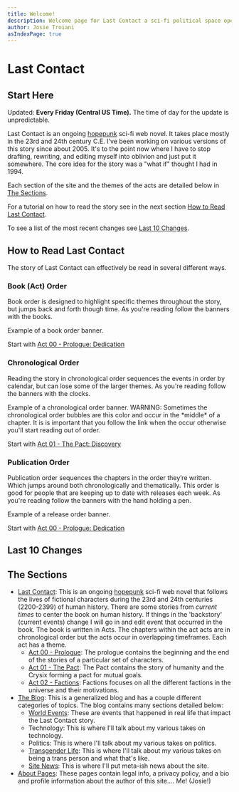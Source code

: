 ```yaml
---
title: Welcome!
description: Welcome page for Last Contact a sci-fi political space opera. This page includes a list of all the most recent updates and has a description of everything.
author: Josie Troiani
asIndexPage: true
---
```


# Last Contact

## Start Here

Updated: **Every Friday (Central US Time).** The time of day for the update is unpredictable.

Last Contact is an ongoing [hopepunk](https://en.wikipedia.org/wiki/Hopepunk) sci-fi web novel. It takes place mostly in the 23rd and 24th century C.E. I've been working on various versions of this story since about 2005. It's to the point now where I have to stop drafting, rewriting, and editing myself into oblivion and just put it somewhere. The core idea for the story was a "what if" thought I had in 1994.

Each section of the site and the themes of the acts are detailed below in [The Sections](#the-sections).

For a tutorial on how to read the story see in the next section [How to Read Last Contact](#how-to-read-last-contact).

To see a list of the most recent changes see [Last 10 Changes](#last-10-changes).

## How to Read Last Contact

The story of Last Contact can effectively be read in several different ways.

### Book (Act) Order

Book order is designed to highlight specific themes throughout the story, but jumps back and forth though time. As you're reading follow the banners with the books.

<Callout type="info" emoji="️📖">
  Example of a book order banner.
</Callout>

Start with [Act 00 - Prologue: Dedication](./lastcontact/prologue/dedication.mdx)

### Chronological Order

Reading the story in chronological order sequences the events in order by calendar, but can lose some of the larger themes. As you're reading follow the banners with the clocks.

<Callout type="info" emoji="️🕰️">
    Example of a chronological order banner.
</Callout>

<Callout type="warning" emoji="🕰️⚠️">
    WARNING: Sometimes the chronological order bubbles are this color and occur in the *middle* of a chapter. It is is important that you follow the link when the occur otherwise you'll start reading out of order.
</Callout>

Start with [Act 01 - The Pact: Discovery](./lastcontact/thepact/discovery.mdx)

### Publication Order

Publication order sequences the chapters in the order they’re written. Which jumps around both chronologically and thematically. This order is good for people that are keeping up to date with releases each week. As you're reading follow the banners with the hand holding a pen.

<Callout type="info" emoji="️✍️">
    Example of a release order banner.
</Callout>

Start with [Act 00 - Prologue: Dedication](./lastcontact/prologue/dedication.mdx)

## Last 10 Changes

<Cards>
<Cards.Card
title = "Keeping Notes | Friday?! New Chapter!"
href = "/lastcontact/thepact/keepingnotes"
arrow
/>
<Cards.Card
title = "The Generals | Start of Act Three! New Chapter!"
href = "/lastcontact/civilwar/thegenerals"
arrow
/>
<Cards.Card
title = "Avalon | Friday? New Chapter!"
href = "/lastcontact/factions/avalon"
arrow
/>
<Cards.Card
title = "Connection | Friday? New Chapter!"
href = "/lastcontact/factions/connection"
arrow
/>
<Cards.Card
title = "Crysix Social Structure | Compendium"
href = "/lastcontact/compendium/crysixstructure"
arrow
/>
<Cards.Card
title = "Discord Server | Site News!"
href = "/theblog/sitenews/discord"
arrow
/>
<Cards.Card
title = "The Wall | Friday? New Chapter!"
href = "/lastcontact/factions/thewall"
arrow
/>
<Cards.Card
title = "New Navigation | Multiple ways to read!"
href = "/theblog/sitenews/newnavigation"
arrow
/>
<Cards.Card
title = "History Class | Friday? New Chapter!"
href = "/lastcontact/factions/historyclass"
arrow
/>
<Cards.Card
title = "Bridge | Friday? New Chapter!"
href = "/lastcontact/factions/bridge"
arrow
/>
</Cards>

## The Sections

- [Last Contact](./lastcontact): This is an ongoing [hopepunk](https://en.wikipedia.org/wiki/Hopepunk) sci-fi web novel that follows the lives of fictional characters during the 23rd and 24th centuries (2200-2399) of human history. There are some stories from *current times* to center the book on human history. If things in the 'backstory' (current events) change I will go in and edit event that occurred in the book. The book is written in Acts. The chapters within the act acts are in chronological order but the acts occur in overlapping timeframes. Each act has a theme.
  + [Act 00 - Prologue](./lastcontact/prologue): The prologue contains the beginning and the end of the stories of a particular set of characters.
  + [Act 01 - The Pact](./lastcontact/thepact): The Pact contains the story of humanity and the Crysix forming a pact for mutual goals.
  + [Act 02 - Factions](./lastcontact/factions): Factions focuses on all the different factions in the universe and their motivations.
- [The Blog](./theblog): This is a generalized blog and has a couple different categories of topics. The blog contains many sections detailed below:
  + [World Events](./theblog/worldevents): These are events that happened in real life that impact the Last Contact story.
  + Technology: This is where I'll talk about my various takes on technology.
  + Politics: This is where I'll talk about my various takes on politics.
  + [Transgender Life](./theblog/translife): This is where I'll talk about my various takes on being a trans person and what that's like.
  + [Site News](./theblog/sitenews): This is where I'll put meta-ish news about the site.
- [About Pages](./about): These pages contain legal info, a privacy policy, and a bio and profile information about the author of this site.... Me! (Josie!)
